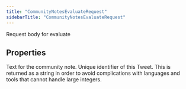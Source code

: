 ```yaml
---
title: "CommunityNotesEvaluateRequest"
sidebarTitle: "CommunityNotesEvaluateRequest"
---
```


Request body for evaluate

## Properties

<ResponseField name="noteText" type="`string`">
Text for the community note.
</ResponseField>





<ResponseField name="postId" type="`string`">
Unique identifier of this Tweet. This is returned as a string in order to avoid complications with languages and tools that cannot handle large integers.
</ResponseField>



